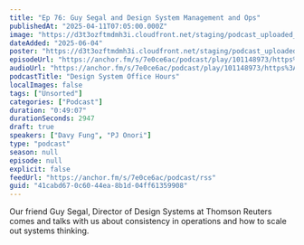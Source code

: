 ```yaml
---
title: "Ep 76: Guy Segal and Design System Management and Ops"
publishedAt: "2025-04-11T07:05:00.000Z"
image: "https://d3t3ozftmdmh3i.cloudfront.net/staging/podcast_uploaded_nologo/21047747/21047747-1699427880984-48d6ab24edbb5.jpg"
dateAdded: "2025-06-04"
poster: "https://d3t3ozftmdmh3i.cloudfront.net/staging/podcast_uploaded_nologo/21047747/21047747-1699427880984-48d6ab24edbb5.jpg"
episodeUrl: "https://anchor.fm/s/7e0ce6ac/podcast/play/101148973/https%3A%2F%2Fd3ctxlq1ktw2nl.cloudfront.net%2Fstaging%2F2025-3-11%2F8f832a93-d3c3-e07f-c4b9-0a6c87573fb5.mp3"
audioUrl: "https://anchor.fm/s/7e0ce6ac/podcast/play/101148973/https%3A%2F%2Fd3ctxlq1ktw2nl.cloudfront.net%2Fstaging%2F2025-3-11%2F8f832a93-d3c3-e07f-c4b9-0a6c87573fb5.mp3"
podcastTitle: "Design System Office Hours"
localImages: false
tags: ["Unsorted"]
categories: ["Podcast"]
duration: "0:49:07"
durationSeconds: 2947
draft: true
speakers: ["Davy Fung", "PJ Onori"]
type: "podcast"
season: null
episode: null
explicit: false
feedUrl: "https://anchor.fm/s/7e0ce6ac/podcast/rss"
guid: "41cabd67-0c60-44ea-8b1d-04ff61359908"
---
```

Our friend Guy Segal, Director of Design Systems at Thomson Reuters comes and talks with us about consistency in operations and how to scale out systems thinking.
